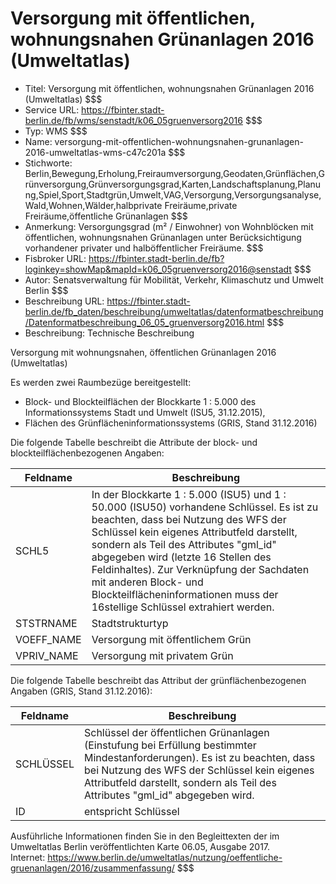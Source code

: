 # Versorgung mit öffentlichen, wohnungsnahen Grünanlagen 2016 (Umweltatlas)
- Titel: Versorgung mit öffentlichen, wohnungsnahen Grünanlagen 2016 (Umweltatlas) $$$
- Service URL: https://fbinter.stadt-berlin.de/fb/wms/senstadt/k06_05gruenversorg2016 $$$
- Typ: WMS $$$
- Name: versorgung-mit-offentlichen-wohnungsnahen-grunanlagen-2016-umweltatlas-wms-c47c201a $$$
- Stichworte: Berlin,Bewegung,Erholung,Freiraumversorgung,Geodaten,Grünflächen,Grünversorgung,Grünversorgungsgrad,Karten,Landschaftsplanung,Planung,Spiel,Sport,Stadtgrün,Umwelt,VAG,Versorgung,Versorgungsanalyse,Wald,Wohnen,Wälder,halbprivate Freiräume,private Freiräume,öffentliche Grünanlagen $$$
- Anmerkung: Versorgungsgrad (m² / Einwohner) von Wohnblöcken mit öffentlichen, wohnungsnahen Grünanlagen unter Berücksichtigung vorhandener privater und halböffentlicher Freiräume. $$$
- Fisbroker URL: https://fbinter.stadt-berlin.de/fb?loginkey=showMap&mapId=k06_05gruenversorg2016@senstadt $$$
- Autor: Senatsverwaltung für Mobilität, Verkehr, Klimaschutz und Umwelt Berlin $$$
- Beschreibung URL: https://fbinter.stadt-berlin.de/fb_daten/beschreibung/umweltatlas/datenformatbeschreibung/Datenformatbeschreibung_06_05_gruenversorg2016.html $$$
- Beschreibung: Technische Beschreibung 

Versorgung mit wohnungsnahen, öffentlichen Grünanlagen 2016 (Umweltatlas)

Es werden zwei Raumbezüge bereitgestellt:

* Block- und Blockteilflächen der Blockkarte 1 : 5.000 des Informationssystems Stadt und Umwelt (ISU5, 31.12.2015),
* Flächen des Grünflächeninformationssystems (GRIS, Stand 31.12.2016)

Die folgende Tabelle beschreibt die Attribute der block- und blockteilflächenbezogenen Angaben:

| **Feldname** | **Beschreibung**                                                                                                                                                                                                                                                                                                                                                                                                   |
| ------------ | ------------------------------------------------------------------------------------------------------------------------------------------------------------------------------------------------------------------------------------------------------------------------------------------------------------------------------------------------------------------------------------------------------------------ |
| SCHL5        | In der Blockkarte 1 : 5.000 (ISU5) und 1 : 50.000 (ISU50) vorhandene Schlüssel. Es ist zu beachten, dass bei Nutzung des WFS der Schlüssel kein eigenes Attributfeld darstellt, sondern als Teil des Attributes "gml\_id" abgegeben wird (letzte 16 Stellen des Feldinhaltes). Zur Verknüpfung der Sachdaten mit anderen Block- und Blockteilflächeninformationen muss der 16stellige Schlüssel extrahiert werden. |
| STSTRNAME    | Stadtstrukturtyp                                                                                                                                                                                                                                                                                                                                                                                                   |
| VOEFF\_NAME  | Versorgung mit öffentlichem Grün                                                                                                                                                                                                                                                                                                                                                                                   |
| VPRIV\_NAME  | Versorgung mit privatem Grün                                                                                                                                                                                                                                                                                                                                                                                       |

Die folgende Tabelle beschreibt das Attribut der grünflächenbezogenen Angaben (GRIS, Stand 31.12.2016):

| **Feldname** | **Beschreibung**                                                                                                                                                                                                                                             |
| ------------ | ------------------------------------------------------------------------------------------------------------------------------------------------------------------------------------------------------------------------------------------------------------ |
| SCHLÜSSEL    | Schlüssel der öffentlichen Grünanlagen (Einstufung bei Erfüllung bestimmter Mindestanforderungen). Es ist zu beachten, dass bei Nutzung des WFS der Schlüssel kein eigenes Attributfeld darstellt, sondern als Teil des Attributes "gml\_id" abgegeben wird. |
| ID           | entspricht Schlüssel                                                                                                                                                                                                                                         |

Ausführliche Informationen finden Sie in den Begleittexten der im Umweltatlas Berlin veröffentlichten Karte 06.05, Ausgabe 2017.  
Internet: https://www.berlin.de/umweltatlas/nutzung/oeffentliche-gruenanlagen/2016/zusammenfassung/ $$$
